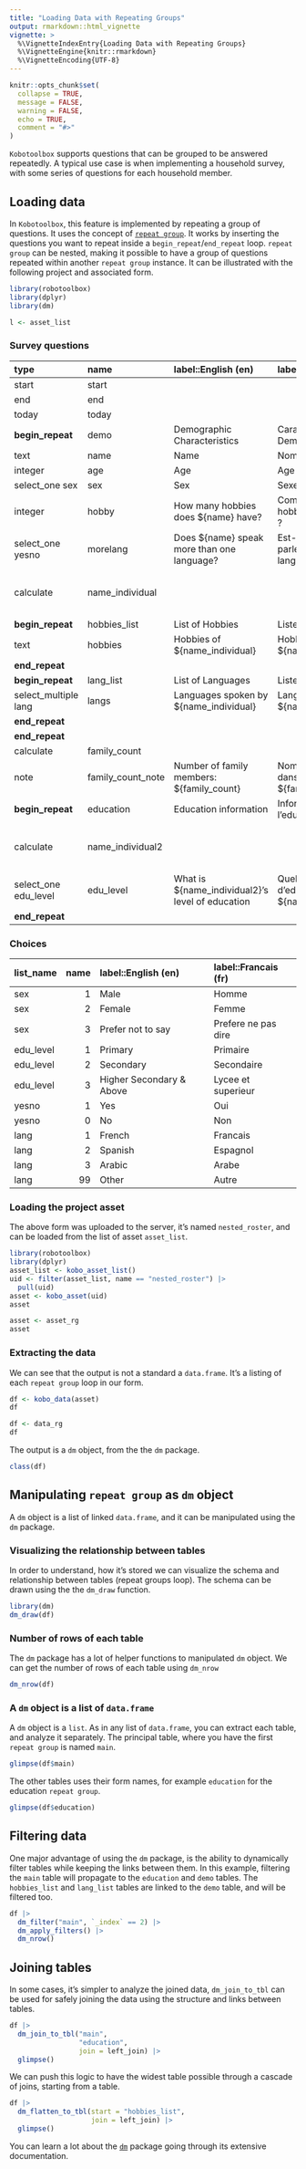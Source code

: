 ```yaml
---
title: "Loading Data with Repeating Groups"
output: rmarkdown::html_vignette
vignette: >
  %\VignetteIndexEntry{Loading Data with Repeating Groups}
  %\VignetteEngine{knitr::rmarkdown}
  %\VignetteEncoding{UTF-8}
---
```


```r
knitr::opts_chunk$set(
  collapse = TRUE,
  message = FALSE,
  warning = FALSE,
  echo = TRUE,
  comment = "#>"
)
```

`Kobotoolbox` supports questions that can be grouped to be answered repeatedly. A typical use case is when implementing a household survey, with some series of questions for each household member.

## Loading data

In `Kobotoolbox`, this feature is implemented by repeating a group of questions. It uses the concept of [`repeat group`](https://support.kobotoolbox.org/group_repeat.html). It works by inserting the questions you want to repeat inside a `begin_repeat`/`end_repeat` loop. `repeat group` can be nested, making it possible to have a group of questions repeated within another `repeat group` instance. It can be illustrated with the following project and associated form.


```r
library(robotoolbox)
library(dplyr)
library(dm)
```


```r
l <- asset_list
```

### Survey questions

| type                 | name              | label::English (en)                              | label::Francais (fr)                                  | repeat_count    | calculation                                    |
|:---------------------|:------------------|:-------------------------------------------------|:------------------------------------------------------|:----------------|:-----------------------------------------------|
| start                | start             |                                                  |                                                       |                 |                                                |
| end                  | end               |                                                  |                                                       |                 |                                                |
| today                | today             |                                                  |                                                       |                 |                                                |
| **begin_repeat**         | demo              | Demographic Characteristics                      | Caracteristique Demographique                         |                 |                                                |
| text                 | name              | Name                                             | Nom                                                   |                 |                                                |
| integer              | age               | Age                                              | Age                                                   |                 |                                                |
| select_one sex       | sex               | Sex                                              | Sexe                                                  |                 |                                                |
| integer              | hobby             | How many hobbies does \${name} have?              | Combien de hobbies \${name} a ?                        |                 |                                                |
| select_one yesno     | morelang          | Does \${name} speak more than one language?       | Est-ce que \${name} parle plus d'une langue ?          |                 |                                                |
| calculate            | name_individual   |                                                  |                                                       |                 | indexed-repeat(\${name}, \${demo}, position(..)) |
| **begin_repeat**         | hobbies_list      | List of Hobbies                                  | Liste de hobbies                                      | \${hobby}        |                                                |
| text                 | hobbies           | Hobbies of \${name_individual}                    | Hobbies de \${name_individual}                         |                 |                                                |
| **end_repeat**           |                   |                                                  |                                                       |                 |                                                |
| **begin_repeat**         | lang_list         | List of Languages                                | Liste de langues                                      | \${morelang}     |                                                |
| select_multiple lang | langs             | Languages spoken by \${name_individual}           | Langue parle par \${name_individual}                   |                 |                                                |
| **end_repeat**           |                   |                                                  |                                                       |                 |                                                |
| **end_repeat**           |                   |                                                  |                                                       |                 |                                                |
| calculate            | family_count      |                                                  |                                                       |                 | count(\${demo})                                 |
| note                 | family_count_note | Number of family members: \${family_count}        | Nombre de membre dans la famille:  \${family_count}    |                 |                                                |
| **begin_repeat**         | education         | Education information                            | Information sur l'education                           | \${family_count} |                                                |
| calculate            | name_individual2  |                                                  |                                                       |                 | indexed-repeat(\${name}, \${demo}, position(..)) |
| select_one edu_level | edu_level         | What is \${name_individual2}'s level of education | Quel est le niveau d'education de \${name_individual2} |                 |                                                |
| **end_repeat**           |                   |                                                  |                                                       |                 |                                                |



### Choices

|list_name | name|label::English (en)      |label::Francais (fr) |
|:---------|----:|:------------------------|:--------------------|
|sex       |    1|Male                     |Homme                |
|sex       |    2|Female                   |Femme                |
|sex       |    3|Prefer not to say        |Prefere ne pas dire  |
|edu_level |    1|Primary                  |Primaire             |
|edu_level |    2|Secondary                |Secondaire           |
|edu_level |    3|Higher Secondary & Above |Lycee et superieur   |
|yesno     |    1|Yes                      |Oui                  |
|yesno     |    0|No                       |Non                  |
|lang      |    1|French                   |Francais             |
|lang      |    2|Spanish                  |Espagnol             |
|lang      |    3|Arabic                   |Arabe                |
|lang      |   99|Other                    |Autre                |


### Loading the project asset

The above form was uploaded to the server, it's named `nested_roster`, and can be loaded from the list of asset `asset_list`.

```r
library(robotoolbox)
library(dplyr)
asset_list <- kobo_asset_list()
uid <- filter(asset_list, name == "nested_roster") |>
  pull(uid)
asset <- kobo_asset(uid)
asset
```

```r
asset <- asset_rg
asset
```

### Extracting the data

We can see that the output is not a standard a `data.frame`. It's a listing of each `repeat group` loop in our form.

```r
df <- kobo_data(asset)
df
```

```r
df <- data_rg
df
```

The output is a `dm` object, from the the `dm` package.

```r
class(df)
```

## Manipulating `repeat group` as `dm` object

A `dm` object is a list of linked `data.frame`, and it can be manipulated using the `dm` package.

###  Visualizing the relationship between tables

In order to understand, how it's stored we can visualize the schema and relationship between tables (repeat groups loop). The schema can be drawn using the the `dm_draw` function.

```r
library(dm)
dm_draw(df)
```

### Number of rows of each table

The `dm` package has a lot of helper functions to manipulated `dm` object. We can get the number of rows of each table using `dm_nrow`

```r
dm_nrow(df)
```

### A `dm` object is a list of `data.frame`

A `dm` object is a `list`. As in any list of `data.frame`, you can extract each table, and analyze it separately.
The principal table, where you have the first `repeat group` is named `main`.

```r
glimpse(df$main)
```

The other tables uses their form names, for example `education` for the education `repeat group`.

```r
glimpse(df$education)
```

## Filtering data

One major advantage of using the `dm` package, is the ability to dynamically filter tables while keeping the links between them.
In this example, filtering the `main` table will propagate to the `education` and `demo` tables. The `hobbies_list` and `lang_list` tables are linked to the `demo` table, and will be filtered too.

```r
df |>
  dm_filter("main", `_index` == 2) |>
  dm_apply_filters() |>
  dm_nrow()
```

## Joining tables

In some cases, it's simpler to analyze the joined data, `dm_join_to_tbl` can be used for safely joining the data using the structure and links between tables.

```r
df |>
  dm_join_to_tbl("main",
                 "education",
                 join = left_join) |>
  glimpse()
```

We can push this logic to have the widest table possible through a cascade of joins, starting from a table.

```r
df |>
  dm_flatten_to_tbl(start = "hobbies_list",
                    join = left_join) |>
  glimpse()
```

You can learn a lot about the [`dm`](https://cran.r-project.org/package=dm) package going through its extensive documentation.
